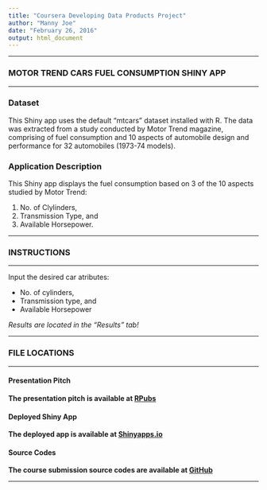 ---
title: "Coursera Developing Data Products Project"
author: "Manny Joe"
date: "February 26, 2016"
output: html_document
---

***

### **MOTOR TREND CARS FUEL CONSUMPTION SHINY APP**

***

### **Dataset**

This Shiny app uses the default "mtcars" dataset installed with R. The data was extracted from a study conducted by Motor Trend magazine, comprising of fuel consumption and 10 aspects of automobile design and performance for 32 automobiles (1973-74 models).

### **Application Description**

This Shiny app displays the fuel consumption based on 3 of the 10 aspects studied by Motor Trend:

1. No. of Clylinders, 
2. Transmission Type, and 
3. Available Horsepower.

***

### **INSTRUCTIONS**

***

Input the desired car atributes:

* No. of cylinders, 
* Transmission type, and 
* Available Horsepower

*Results are located in the "Results" tab!*

***

### **FILE LOCATIONS**

***

#### **Presentation Pitch**

**The presentation pitch is available at [RPubs](http://rpubs.com/MannyJoe/Dveloping-Data-Products)**

#### **Deployed Shiny App**

**The deployed app is available at [Shinyapps.io](https://mannyjoe65.shinyapps.io/Developing-Data-Products)**

#### **Source Codes**

**The course submission source codes are available at [GitHub](https://github.com/MannyJoe/Developing-Data-Products)**

***

